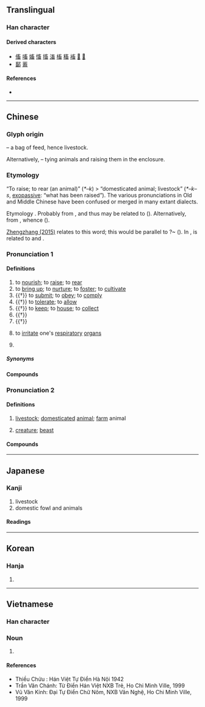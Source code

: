 {{character info}}
==Translingual==

===Han character===
{{Han char|rn=102|rad=田|as=05|sn=10|four=00603|canj=YVIW|ids=⿱玄田}}

====Derived characters====
* [[傗]] [[㗜]] [[㜅]] [[慉]] [[搐]] [[滀]] [[槒]] [[稸]] [[䙒]] [[𧏷]] [[𨃕]]
* [[鄐]] [[蓄]]

====References====
* {{Han ref|kx=0761.120|dkj=21814|dj=1171.050|hdz=42538.040|uh=755C|ud=30044|bh=AF62|bd=44898}}

----

==Chinese==
{{zh-forms|alt=嘼,𠬀,𤛅,𤠕,𤲸,蓄,𠾧}}

===Glyph origin===
{{Han etym}}
{{Han compound|玄|田|ls=p|t1=rope tying the bag of feed|t2=bag of feed}} – a bag of feed, hence livestock.

Alternatively, {{Han compound|玄|[[田]] or [[囿]]|t1=rope|t2=pen; fold; enclosure}} – tying animals and raising them in the enclosure.

===Etymology===
“To raise; to rear (an animal)” (''*–k'') > “domesticated animal; livestock” (''*–k–s'', [[exopassive]]: “what has been raised”). The various pronunciations in Old and Middle Chinese have been confused or merged in many extant dialects.

Etymology {{unk|zh|nocap=1}}. Probably from {{inh|zh|sit-pro|*hu||to be born; birth; to rear}}, and thus may be related to {{och-l|好|good; to like}} ({{zh-ref|Matisoff}}). Alternatively, from {{inh|zh|sit-pro|*kruŋ||to live; alive; to be born; to give birth; green; sprout}}, whence {{cog|bo|འཁྲུང||to be born; to arise; to sprout}} ({{zh-ref|Schuessler, 2007}}).

[http://blog.sina.com.cn/s/blog_4b41fa860102vbaf.html Zhengzhang (2015)] relates {{cog|bo|ལུག||sheep}} to this word; this would be parallel to {{och-l|羊|sheep}} ?~ {{och-l|養|to rear}} ({{zh-ref|Sagart, 1999}}). In {{zh-ref|Sagart (1999)}}, {{lang|zh|畜}} is related to {{och-l|育|to nourish}} and {{och-l|鞠|to rear}}.

===Pronunciation 1===
{{zh-pron
|m=xù
|c=cuk1
|h=pfs=hiuk
|md=hé̤ṳk
|mn=hiok/xm,qz:thiok
|w=4xioq
|mc=3
|oc=4+2,3
|cat=v,pn
}}

====Definitions====
{{zh-hanzi}}

# to [[nourish]]; to [[raise]]; to [[rear]]
# to [[bring up]]; to [[nurture]]; to [[foster]]; to [[cultivate]]
# {{†}} to [[submit]]; to [[obey]]; to [[comply]]
# {{†}} to [[tolerate]]; to [[allow]]
# {{†}} to [[keep]]; to [[house]]; to [[collect]]
# {{†}} {{zh-alt-form|蓄|to [[store up]]; to [[accumulate]]}}
# {{†}} {{zh-alt-form|慉|to [[like]]}}
# {{lb|zh|dialectal|of a smell}} to [[irritate]] one's [[respiratory]] [[organ]]s
# {{surname|zh}}

=====Synonyms=====
{{zh-dial|養}}

====Compounds====
{{zh-der|fold=1|小畜|事畜|儋石之畜|仰事俯畜|畜牧業|畜牧學|畜養|牧畜|畜牧|豕交獸畜|畜產|畜積|畜牧場}}

===Pronunciation 2===
{{zh-pron
|m=chù
|c=cuk1
|h=pfs=chhuk/hiuk
|md=hé̤ṳk
|mn=xm,qz,tw:thiok/zz:hiok/xm,tw:thek/qz:thiak
|mn_note=thiok/hiok - literary; thek/thiak - vernacular
|w=4tshoq
|mc=1+2+4
|oc=1+3,1+2
|cat=n
}}

====Definitions====
{{zh-hanzi}}

# [[livestock]]; [[domesticated]] [[animal]]; [[farm]] animal
#: {{zh-x|家畜{chù}|domesticated animal}}
# [[creature]]; [[beast]]
#: {{zh-x|畜{chù}生|beast, brute}}

====Compounds====
{{zh-der|fold=1|五畜|力畜|孽畜|六畜|公畜|役畜|六畜不安|家畜|扁毛畜生|畜牲|畜生|牲畜|畜疫|畜產|畜力|牧養納畜|畜肥|業畜|種畜|老畜生|耕畜|造畜稠棧|畜圈|畜欄|觸群|鬼畜}}

----

==Japanese==

===Kanji===
{{ja-kanji|grade=c|rs=田05}}

# livestock
# domestic fowl and animals

====Readings====
{{ja-readings
|goon=ちく, きく
|kanon=ちく, きく
|kun=たくわ-える, やしな-う, か-う
}}

----

==Korean==

===Hanja===
{{ko-hanja|hangeul=[[축]], [[휵]]|eumhun=|rv=chuk, hyuk|mr=ch'uk, hyuk|y=chwuk, hyuk}}

# {{rfdef|ko|sort=田05}}

----

==Vietnamese==

===Han character===
{{vi-readings|reading=súc, húc, sục|rs=田05}}
===Noun===
{{vi-noun|sc=Hani}}

# {{han tu form of|súc|[[livestock]]}}

====References====
* Thiều Chửu : Hán Việt Tự Điển Hà Nội 1942
* Trần Văn Chánh: Từ Điển Hán Việt NXB Trẻ, Ho Chi Minh Ville, 1999
* Vũ Văn Kính: Đại Tự Điển Chữ Nôm, NXB Văn Nghệ, Ho Chi Minh Ville, 1999